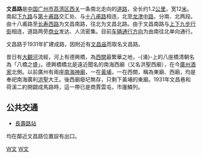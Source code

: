 {{Infobox China Road
|中文道路名称=文 昌 路
|道路名称拼音=Wenchang Lu
|道路方向=南北
|图片=File:China1982-023.jpg
|图片说明=1982年的文昌南路，[[广州酒家|廣州酒家]]門口。
|道路属性=城市支路
|道路总长度=1.2
|规划总长度=
|已通车长度=
|车速限制=
|行车线数量=
|所在地区=[[广州市|广州市]][[荔湾区|荔湾区]]
|起点=[[十八甫路|十八甫路]]
|终点=[[龙津路|龙津中路]]
|道路命名日期=
|命名缘由=因附近有[[文昌庙|文昌庙]]
|道路旧名=文昌巷、荷溪二約
|道路动工日期=1931年
|通车日期=
|相连路段=
|路段主要建筑=
}}
'''文昌路'''是[[中华人民共和国|中国]][[广州市|广州市]][[荔湾区|荔湾区]][[西关|西关]]一条南北走向的[[道路|道路]]，全长约1.2[[公里|公里]]，宽12[[米_(單位)|米]]。南起[[下九路|下九路]]与[[第十甫路|第十甫路]]交汇处、与[[十八甫路|十八甫路]]相连，北至[[龙津路|龙津中路]]，分南、北两段。由十八甫路至[[长寿路_(广州)|长寿西路]]为文昌南路，往北为文昌北路。由于文昌南路与[[上下九步行街|上下九步行街]]相连，道路两旁[[商业|商业]]发达、人流密集。目前[[车辆|车辆]][[道路通行方向|通行方向]]为由南往北单向通行。

文昌路于1931年扩建成路，因附近有[[文昌庙|文昌庙]]而取名文昌路。

昔日有[[西关涌|大觀河]]流經，河上有德興橋，為[[西關|西關]]最繁華之地，-{涌}-上的八座橋清朝名為「八橋之盛」。德興橋橋北是遠近聞名的南海西廟（又名洪聖西廟），在今[[廣州酒家|廣州酒家]]北側。以前廣州有兩座[[南海神廟|南海神廟]]，一在[[黄埔_(广州)|黃埔]]，一在西關，稱為東廟、西廟，均是奉祀南海廣利[[洪聖|洪聖]]大王。後西廟廢圮無存，只剩下黃埔的東廟。1931年文昌巷和荷溪二約開闢成馬路時，這一帶已是商賈雲屯，市廛鱗列。
==公共交通==
*{{廣州地鐵路線鏈接|1|SL}}[[長壽路站_(廣州)|長壽路站]]
均在鄰近文昌路位置設有出口。


[[Category:广州市街道|W文]]
[[Category:荔湾区道路|W文]]